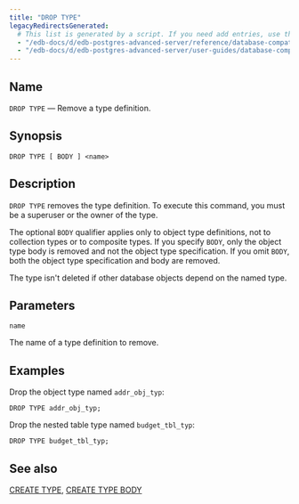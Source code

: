 ```yaml
---
title: "DROP TYPE"
legacyRedirectsGenerated:
  # This list is generated by a script. If you need add entries, use the `legacyRedirects` key.
  - "/edb-docs/d/edb-postgres-advanced-server/reference/database-compatibility-for-oracle-developers-reference-guide/9.6/Database_Compatibility_for_Oracle_Developers_Reference_Guide.1.074.html"
  - "/edb-docs/d/edb-postgres-advanced-server/user-guides/database-compatibility-for-oracle-developers-guide/9.5/Database_Compatibility_for_Oracle_Developers_Guide.1.100.html"
---
```


<div id="drop_type" class="registered_link"></div>

## Name

`DROP TYPE` &mdash; Remove a type definition.

## Synopsis

```text
DROP TYPE [ BODY ] <name>
```

## Description

`DROP TYPE` removes the type definition. To execute this command, you must be a superuser or the owner of the type.

The optional `BODY` qualifier applies only to object type definitions, not to collection types or to composite types. If you specify `BODY`, only the object type body is removed and not the object type specification. If you omit `BODY`, both the object type specification and body are removed.

The type isn't deleted if other database objects depend on the named type.

## Parameters

`name`

 The name of a type definition to remove.

## Examples

Drop the object type named `addr_obj_typ`:

```text
DROP TYPE addr_obj_typ;
```

Drop the nested table type named `budget_tbl_typ`:

```text
DROP TYPE budget_tbl_typ;
```

## See also

[CREATE TYPE](39_create_type/#create_type), [CREATE TYPE BODY](40_create_type_body/#create_type_body)
